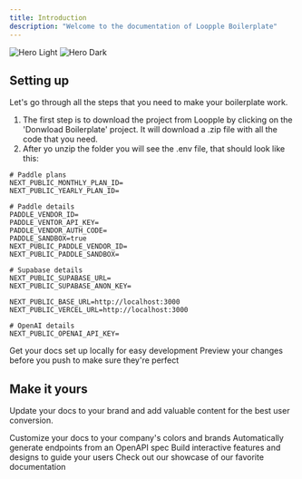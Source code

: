 ```yaml
---
title: Introduction
description: "Welcome to the documentation of Loopple Boilerplate"
---
```


<img
  className="block dark:hidden"
  src="/images/hero-light.svg"
  alt="Hero Light"
/>
<img
  className="hidden dark:block"
  src="/images/hero-dark.svg"
  alt="Hero Dark"
/>

## Setting up

Let's go through all the steps that you need to make your boilerplate work.

1. The first step is to download the project from Loopple by clicking on the 'Donwload Boilerplate' project. It will
   download a .zip file with all the code that you need.
2. After yo unzip the folder you will see the .env file, that should look like this:

```
# Paddle plans
NEXT_PUBLIC_MONTHLY_PLAN_ID=
NEXT_PUBLIC_YEARLY_PLAN_ID=

# Paddle details
PADDLE_VENDOR_ID=
PADDLE_VENTOR_API_KEY=
PADDLE_VENDOR_AUTH_CODE=
PADDLE_SANDBOX=true
NEXT_PUBLIC_PADDLE_VENDOR_ID=
NEXT_PUBLIC_PADDLE_SANDBOX=

# Supabase details
NEXT_PUBLIC_SUPABASE_URL=
NEXT_PUBLIC_SUPABASE_ANON_KEY=

NEXT_PUBLIC_BASE_URL=http://localhost:3000
NEXT_PUBLIC_VERCEL_URL=http://localhost:3000

# OpenAI details
NEXT_PUBLIC_OPENAI_API_KEY=
```

   <CardGroup cols={2}>
     <Card
       title="Get .env variables"
       icon="key"
       href="/quickstart"
     >
       Get your docs set up locally for easy development
     </Card>
     <Card
       title="Preview Changes"
       icon="image"
       href="https://mintlify.com/docs/development"
     >
       Preview your changes before you push to make sure they're perfect
     </Card>
   </CardGroup>

## Make it yours

Update your docs to your brand and add valuable content for the best user conversion.

<CardGroup cols={2}>
  <Card
    title="Customize Style"
    icon="palette"
    href="https://mintlify.com/docs/settings/global"
  >
    Customize your docs to your company's colors and brands
  </Card>
  <Card
    title="Reference APIs"
    icon="code"
    href="https://mintlify.com/docs/api-playground/openapi"
  >
    Automatically generate endpoints from an OpenAPI spec
  </Card>
  <Card
    title="Add Components"
    icon="screwdriver-wrench"
    href="https://mintlify.com/docs/components/accordion"
  >
    Build interactive features and designs to guide your users
  </Card>
  <Card
    title="Get Inspiration"
    icon="stars"
    href="https://mintlify.com/customers"
  >
    Check out our showcase of our favorite documentation
  </Card>
</CardGroup>

